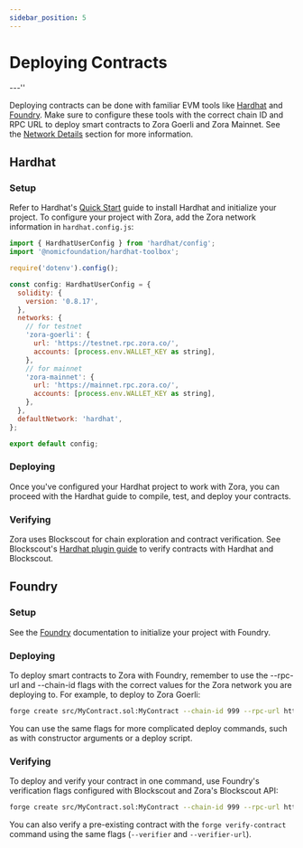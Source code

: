 ```yaml
---
sidebar_position: 5
---
```


# Deploying Contracts

---''

Deploying contracts can be done with familiar EVM tools like [Hardhat](https://hardhat.org/) and [Foundry](https://book.getfoundry.sh/). Make sure to configure these tools with the correct chain ID and RPC URL to deploy smart contracts to Zora Goerli and Zora Mainnet. See the [Network Details](/docs/zora-network/network) section for more information.

## Hardhat

### Setup
Refer to Hardhat's [Quick Start](https://hardhat.org/hardhat-runner/docs/getting-started#quick-start) guide to install Hardhat and initialize your project. To configure your project with Zora, add the Zora network information in `hardhat.config.js`:

```js
import { HardhatUserConfig } from 'hardhat/config';
import '@nomicfoundation/hardhat-toolbox';

require('dotenv').config();

const config: HardhatUserConfig = {
  solidity: {
    version: '0.8.17',
  },
  networks: {
    // for testnet
    'zora-goerli': {
      url: 'https://testnet.rpc.zora.co/',
      accounts: [process.env.WALLET_KEY as string],
    },
    // for mainnet
    'zora-mainnet': {
      url: 'https://mainnet.rpc.zora.co/',
      accounts: [process.env.WALLET_KEY as string],
    },
  },
  defaultNetwork: 'hardhat',
};

export default config;
```

### Deploying
Once you've configured your Hardhat project to work with Zora, you can proceed with the Hardhat guide to compile, test, and deploy your contracts.

### Verifying
Zora uses Blockscout for chain exploration and contract verification. See Blockscout's [Hardhat plugin guide](https://docs.blockscout.com/for-users/verifying-a-smart-contract/hardhat-verification-plugin) to verify contracts with Hardhat and Blockscout.

## Foundry

### Setup

See the [Foundry](https://book.getfoundry.sh/) documentation to initialize your project with Foundry.

### Deploying
To deploy smart contracts to Zora with Foundry, remember to use the --rpc-url and --chain-id flags with the correct values for the Zora network you are deploying to. For example, to deploy to Zora Goerli:

```bash
forge create src/MyContract.sol:MyContract --chain-id 999 --rpc-url https://testnet.rpc.zora.co/ --private-key $PRIVATE_KEY 
```

You can use the same flags for more complicated deploy commands, such as with constructor arguments or a deploy script.

### Verifying
To deploy and verify your contract in one command, use Foundry's verification flags configured with Blockscout and Zora's Blockscout API:

```bash
forge create src/MyContract.sol:MyContract --chain-id 999 --rpc-url https://testnet.rpc.zora.co/ --private-key $PRIVATE_KEY --verify --verifier blockscout --verifier-url https://testnet.explorer.zora.co/api
```

You can also verify a pre-existing contract with the `forge verify-contract` command using the same flags (`--verifier` and `--verifier-url`).
